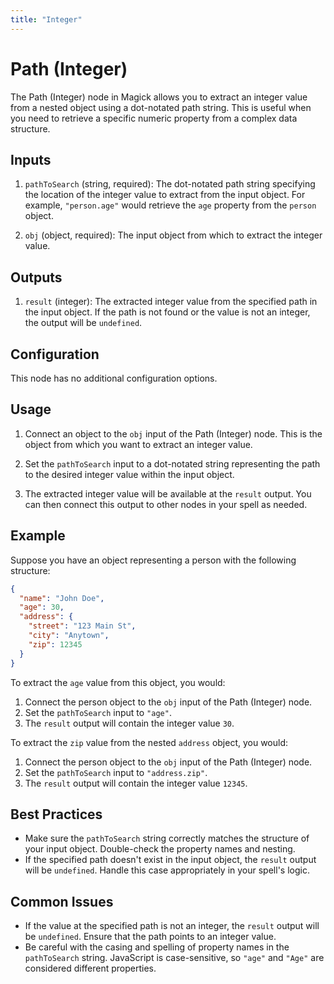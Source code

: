 ```yaml
---
title: "Integer"
---
```


# Path (Integer)

The Path (Integer) node in Magick allows you to extract an integer value from a nested object using a dot-notated path string. This is useful when you need to retrieve a specific numeric property from a complex data structure.

## Inputs

1. `pathToSearch` (string, required): The dot-notated path string specifying the location of the integer value to extract from the input object. For example, `"person.age"` would retrieve the `age` property from the `person` object.

2. `obj` (object, required): The input object from which to extract the integer value.

## Outputs

1. `result` (integer): The extracted integer value from the specified path in the input object. If the path is not found or the value is not an integer, the output will be `undefined`.

## Configuration

This node has no additional configuration options.

## Usage

1. Connect an object to the `obj` input of the Path (Integer) node. This is the object from which you want to extract an integer value.

2. Set the `pathToSearch` input to a dot-notated string representing the path to the desired integer value within the input object.

3. The extracted integer value will be available at the `result` output. You can then connect this output to other nodes in your spell as needed.

## Example

Suppose you have an object representing a person with the following structure:

```json
{
  "name": "John Doe",
  "age": 30,
  "address": {
    "street": "123 Main St",
    "city": "Anytown",
    "zip": 12345
  }
}
```

To extract the `age` value from this object, you would:

1. Connect the person object to the `obj` input of the Path (Integer) node.
2. Set the `pathToSearch` input to `"age"`.
3. The `result` output will contain the integer value `30`.

To extract the `zip` value from the nested `address` object, you would:

1. Connect the person object to the `obj` input of the Path (Integer) node.
2. Set the `pathToSearch` input to `"address.zip"`.
3. The `result` output will contain the integer value `12345`.

## Best Practices

- Make sure the `pathToSearch` string correctly matches the structure of your input object. Double-check the property names and nesting.
- If the specified path doesn't exist in the input object, the `result` output will be `undefined`. Handle this case appropriately in your spell's logic.

## Common Issues

- If the value at the specified path is not an integer, the `result` output will be `undefined`. Ensure that the path points to an integer value.
- Be careful with the casing and spelling of property names in the `pathToSearch` string. JavaScript is case-sensitive, so `"age"` and `"Age"` are considered different properties.